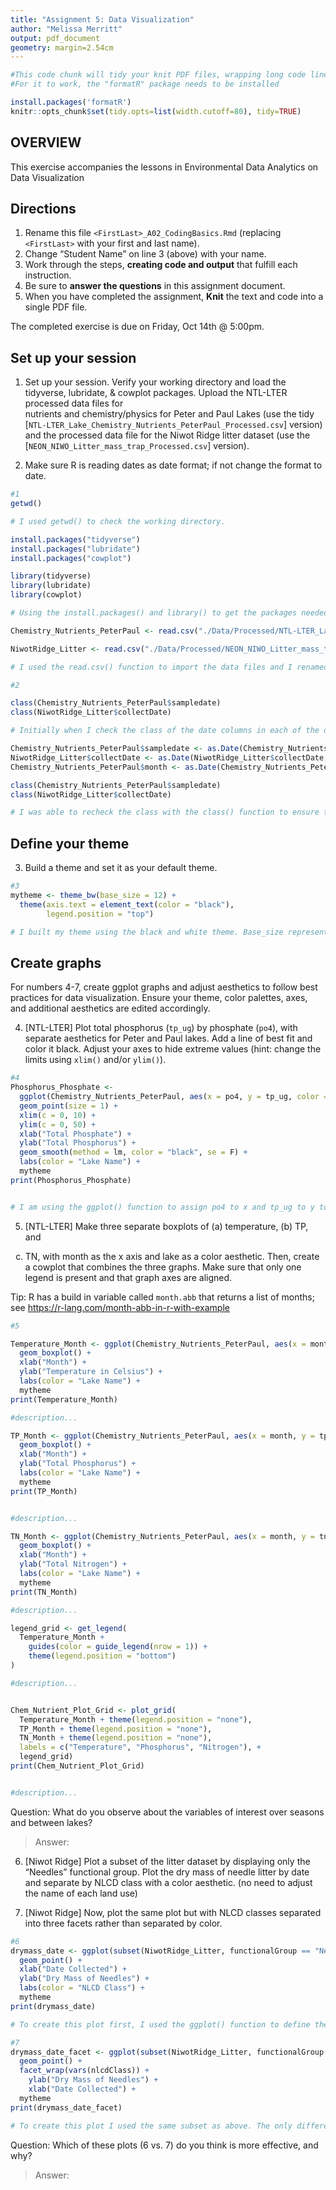 ```yaml
---
title: "Assignment 5: Data Visualization"
author: "Melissa Merritt"
output: pdf_document
geometry: margin=2.54cm
---
```


```r
#This code chunk will tidy your knit PDF files, wrapping long code lines
#For it to work, the "formatR" package needs to be installed

install.packages('formatR')
knitr::opts_chunk$set(tidy.opts=list(width.cutoff=80), tidy=TRUE)
```

## OVERVIEW

This exercise accompanies the lessons in Environmental Data Analytics on Data Visualization 

## Directions
1. Rename this file `<FirstLast>_A02_CodingBasics.Rmd` (replacing `<FirstLast>` with your first and last name).
2. Change "Student Name" on line 3 (above) with your name.
3. Work through the steps, **creating code and output** that fulfill each instruction.
4. Be sure to **answer the questions** in this assignment document.
5. When you have completed the assignment, **Knit** the text and code into a single PDF file.

The completed exercise is due on Friday, Oct 14th @ 5:00pm.



## Set up your session 
1. Set up your session. Verify your working directory and load the tidyverse, 
lubridate, & cowplot packages. Upload the NTL-LTER processed data files for  
nutrients and chemistry/physics for Peter and Paul Lakes (use the tidy 
[`NTL-LTER_Lake_Chemistry_Nutrients_PeterPaul_Processed.csv`] version) and 
the processed data file for the Niwot Ridge litter dataset (use the
[`NEON_NIWO_Litter_mass_trap_Processed.csv`] version). 

2. Make sure R is reading dates as date format; if not change the format to date.

```r
#1 
getwd()

# I used getwd() to check the working directory. 

install.packages("tidyverse")
install.packages("lubridate")
install.packages("cowplot")

library(tidyverse)
library(lubridate)
library(cowplot)

# Using the install.packages() and library() to get the packages needed to run the specific functions.

Chemistry_Nutrients_PeterPaul <- read.csv("./Data/Processed/NTL-LTER_Lake_Chemistry_Nutrients_PeterPaul_Processed.csv", stringsAsFactors = TRUE)

NiwotRidge_Litter <- read.csv("./Data/Processed/NEON_NIWO_Litter_mass_trap_Processed.csv", stringsAsFactors = TRUE)

# I used the read.csv() function to import the data files and I renamed them to something shorter and easier to work with. 

#2 

class(Chemistry_Nutrients_PeterPaul$sampledate)
class(NiwotRidge_Litter$collectDate)

# Initially when I check the class of the date columns in each of the data frames they were factors, so I used the as.Date() function below to change the class to date. 

Chemistry_Nutrients_PeterPaul$sampledate <- as.Date(Chemistry_Nutrients_PeterPaul$sampledate, format = "%Y-%m-%d")
NiwotRidge_Litter$collectDate <- as.Date(NiwotRidge_Litter$collectDate, format = "%Y-%m-%d")
Chemistry_Nutrients_PeterPaul$month <- as.Date(Chemistry_Nutrients_PeterPaul$month, format = "%m")

class(Chemistry_Nutrients_PeterPaul$sampledate)
class(NiwotRidge_Litter$collectDate)

# I was able to recheck the class with the class() function to ensure that the date columns were now being read as date formats. 

```
## Define your theme
3. Build a theme and set it as your default theme.

```r
#3
mytheme <- theme_bw(base_size = 12) +
  theme(axis.text = element_text(color = "black"), 
        legend.position = "top") 

# I built my theme using the black and white theme. Base_size represents the base font, so I set that at 12. The theme() function allows me to change the color scheme of the axis text, and keep the legend on top of the plots. 
```

## Create graphs
For numbers 4-7, create ggplot graphs and adjust aesthetics to follow best 
practices for data visualization. Ensure your theme, color palettes, axes, 
and additional aesthetics are edited accordingly.

4. [NTL-LTER] Plot total phosphorus (`tp_ug`) by phosphate (`po4`), with 
separate aesthetics for Peter and Paul lakes. Add a line of best fit and 
color it black. Adjust your axes to hide extreme values (hint: change the 
limits using `xlim()` and/or `ylim()`).

```r
#4
Phosphorus_Phosphate <- 
  ggplot(Chemistry_Nutrients_PeterPaul, aes(x = po4, y = tp_ug, color = lakename)) +
  geom_point(size = 1) +
  xlim(c = 0, 10) +
  ylim(c = 0, 50) +
  xlab("Total Phosphate") +
  ylab("Total Phosphorus") + 
  geom_smooth(method = lm, color = "black", se = F) +
  labs(color = "Lake Name") +
  mytheme 
print(Phosphorus_Phosphate)


# I am using the ggplot() function to assign po4 to x and tp_ug to y to create a plot of phosphorus (tp_ug) BY phosphate (po4). To make the colors by lake, I set color = lakename. I am doing a scatter plot because it is the best representation of the data, especially since we are adding a regression line. Since there was an obvious extreme value, I set the x limit to 50, so the x axis only goes to the value of 50. The xlab() and ylab() functions allow me to label the axes. geom_smooth() creates the regression line (with the method = lm). I use "se=F" to get rid of the gray confidence interval. Lastly, I add my theme to the plot, and print it, so I can look at the outcome.  


```


5. [NTL-LTER] Make three separate boxplots of (a) temperature, (b) TP, and 
(c) TN, with month as the x axis and lake as a color aesthetic. Then, create 
a cowplot that combines the three graphs. Make sure that only one legend is 
present and that graph axes are aligned. 

Tip: R has a build in variable called `month.abb` that returns a list of months;
see <https://r-lang.com/month-abb-in-r-with-example>

```r
#5

Temperature_Month <- ggplot(Chemistry_Nutrients_PeterPaul, aes(x = month, y = temperature_C, color = lakename)) +
  geom_boxplot() + 
  xlab("Month") + 
  ylab("Temperature in Celsius") + 
  labs(color = "Lake Name") +
  mytheme
print(Temperature_Month)

#description...

TP_Month <- ggplot(Chemistry_Nutrients_PeterPaul, aes(x = month, y = tp_ug, color = lakename)) +
  geom_boxplot() + 
  xlab("Month") + 
  ylab("Total Phosphorus") + 
  labs(color = "Lake Name") +
  mytheme
print(TP_Month)


#description...

TN_Month <- ggplot(Chemistry_Nutrients_PeterPaul, aes(x = month, y = tn_ug, color = lakename)) +
  geom_boxplot() + 
  xlab("Month") + 
  ylab("Total Nitrogen") + 
  labs(color = "Lake Name") +
  mytheme
print(TN_Month)

#description...

legend_grid <- get_legend(
  Temperature_Month + 
    guides(color = guide_legend(nrow = 1)) +
    theme(legend.position = "bottom")
)

#description...


Chem_Nutrient_Plot_Grid <- plot_grid(
  Temperature_Month + theme(legend.position = "none"),
  TP_Month + theme(legend.position = "none"),
  TN_Month + theme(legend.position = "none"),
  labels = c("Temperature", "Phosphorus", "Nitrogen"), +
  legend_grid)
print(Chem_Nutrient_Plot_Grid)


#description...

```

Question: What do you observe about the variables of interest over seasons 
and between lakes? 

> Answer: 

6. [Niwot Ridge] Plot a subset of the litter dataset by displaying only the 
"Needles" functional group. Plot the dry mass of needle litter by date and 
separate by NLCD class with a color aesthetic. (no need to adjust the name 
of each land use)

7. [Niwot Ridge] Now, plot the same plot but with NLCD classes separated into 
three facets rather than separated by color. 

```r
#6 
drymass_date <- ggplot(subset(NiwotRidge_Litter, functionalGroup == "Needles"), aes(x = collectDate, y = dryMass, color = nlcdClass)) +
  geom_point() +
  xlab("Date Collected") + 
  ylab("Dry Mass of Needles") +
  labs(color = "NLCD Class") +
  mytheme
print(drymass_date)

# To create this plot first, I used the ggplot() function to define the data I was plotting. I use the subset() function to ensure that I am only plotting points that are in the functional group of needles. After I get the subset, I am able to define the x and y axis as the date and the dry mass respectively. Using the color = nlcdClass allows me to assign a color to the points representing each of the nlcd classes. The geom_point() allows me to graph the scatter plot. The xlab() and ylab() allow me to name the axes respectively. The labs() function is similar, but this allows me to name the legend. 

#7
drymass_date_facet <- ggplot(subset(NiwotRidge_Litter, functionalGroup == "Needles"), aes(x = collectDate, y = dryMass)) +
  geom_point() +
  facet_wrap(vars(nlcdClass)) +
    ylab("Dry Mass of Needles") + 
    xlab("Date Collected") +
  mytheme
print(drymass_date_facet)

# To create this plot I used the same subset as above. The only difference to this plot is the facet_wrap() function which allows me to separate the plots by the different nlcd classes. 


```
Question: Which of these plots (6 vs. 7) do you think is more effective, and why? 

> Answer: 